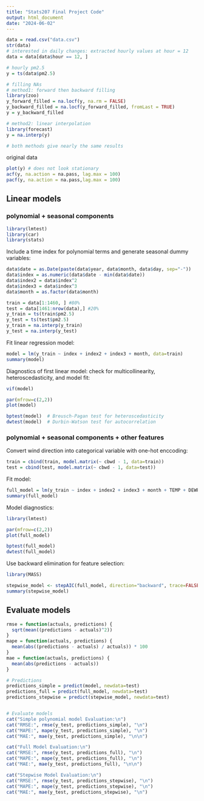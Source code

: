 ```yaml
---
title: "Stats207 Final Project Code"
output: html_document
date: "2024-06-02"
---
```


```r
data = read.csv("data.csv")
str(data)
# interested in daily changes: extracted hourly values at hour = 12
data = data[data$hour == 12, ]
```

```r
# hourly pm2.5
y = ts(data$pm2.5) 

# filling NAs 
# method1: forward then backward filling
library(zoo)
y_forward_filled = na.locf(y, na.rm = FALSE)
y_backward_filled = na.locf(y_forward_filled, fromLast = TRUE)
y = y_backward_filled

# method2: linear interpolation
library(forecast)
y = na.interp(y)

# both methods give nearly the same results
```

original data
```r
plot(y) # does not look stationary
acf(y, na.action = na.pass, lag.max = 100)
pacf(y, na.action = na.pass,lag.max = 100)
```

## Linear models

### polynomial + seasonal components

```r
library(lmtest) 
library(car)
library(stats)  
```

Include a time index for polynomial terms and generate seasonal dummy variables:

```r
data$date = as.Date(paste(data$year, data$month, data$day, sep="-"))
data$index = as.numeric(data$date - min(data$date))
data$index2 = data$index^2
data$index3 = data$index^3
data$month = as.factor(data$month)

train = data[1:1460, ] #80%
test = data[1461:nrow(data),] #20%
y_train = ts(train$pm2.5) 
y_test = ts(test$pm2.5) 
y_train = na.interp(y_train)
y_test = na.interp(y_test)
```

Fit linear regression model:

```r
model = lm(y_train ~ index + index2 + index3 + month, data=train)
summary(model)
```

Diagnostics of first linear model: check for multicollinearity, heteroscedasticity, and model fit:

```r
vif(model)

par(mfrow=c(2,2))
plot(model)

bptest(model)  # Breusch-Pagan test for heteroscedasticity
dwtest(model)  # Durbin-Watson test for autocorrelation

```


### polynomial + seasonal components + other features

Convert wind direction into categorical variable with one-hot enccoding:
```r
train = cbind(train, model.matrix(~ cbwd - 1, data=train))
test = cbind(test, model.matrix(~ cbwd - 1, data=test))
```

Fit model:
```r
full_model = lm(y_train ~ index + index2 + index3 + month + TEMP + DEWP + PRES + Iws + cbwdNE + cbwdNW + cbwdSE + cbwdcv, data=train)
summary(full_model)
```


Model diagnostics:

```r
library(lmtest)

par(mfrow=c(2,2))
plot(full_model)

bptest(full_model)
dwtest(full_model)
```

Use backward elimination for feature selection:
```r
library(MASS)

stepwise_model <- stepAIC(full_model, direction="backward", trace=FALSE)
summary(stepwise_model)
```


## Evaluate models

```r
rmse = function(actuals, predictions) {
  sqrt(mean((predictions - actuals)^2))
}
mape = function(actuals, predictions) {
  mean(abs((predictions - actuals) / actuals)) * 100
}
mae = function(actuals, predictions) {
  mean(abs(predictions - actuals))
}
```

```r
# Predictions
predictions_simple = predict(model, newdata=test)
predictions_full = predict(full_model, newdata=test)
predictions_stepwise = predict(stepwise_model, newdata=test)


# Evaluate models
cat("Simple polynomial model Evaluation:\n")
cat("RMSE:", rmse(y_test, predictions_simple), "\n")
cat("MAPE:", mape(y_test, predictions_simple), "\n")
cat("MAE:", mae(y_test, predictions_simple), "\n\n")

cat("Full Model Evaluation:\n")
cat("RMSE:", rmse(y_test, predictions_full), "\n")
cat("MAPE:", mape(y_test, predictions_full), "\n")
cat("MAE:", mae(y_test, predictions_full), "\n\n")

cat("Stepwise Model Evaluation:\n")
cat("RMSE:", rmse(y_test, predictions_stepwise), "\n")
cat("MAPE:", mape(y_test, predictions_stepwise), "\n")
cat("MAE:", mae(y_test, predictions_stepwise), "\n")

```

